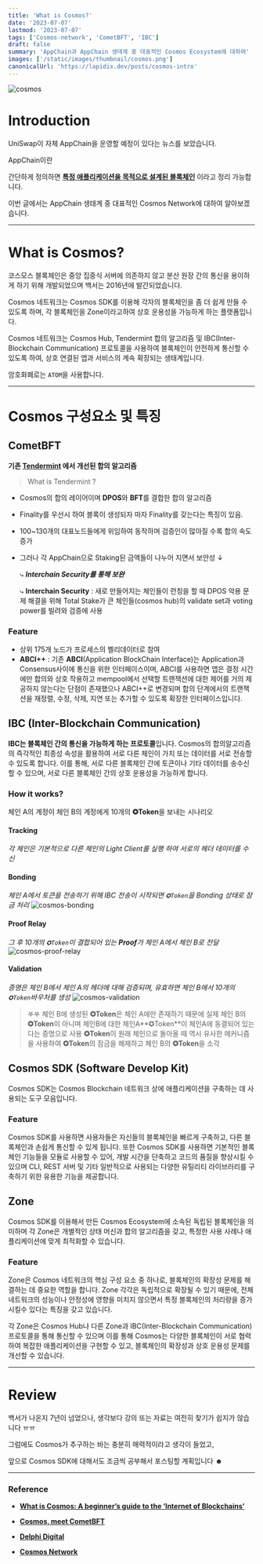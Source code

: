 ```yaml
---
title: 'What is Cosmos?'
date: '2023-07-07'
lastmod: '2023-07-07'
tags: ['Cosmos-network', 'CometBFT', 'IBC']
draft: false
summary: 'AppChain과 AppChain 생태계 중 대표적인 Cosmos Ecosystem에 대하여'
images: ['/static/images/thumbnail/cosmos.png']
canonicalUrl: 'https://lapidix.dev/posts/cosmos-intro'
---
```


![cosmos](/static/images/thumbnail/cosmos.png)

# Introduction

UniSwap이 자체 AppChain을 운영할 예정이 있다는 뉴스를 보았습니다.

AppChain이란

간단하게 정의하면 <u>**특정 애플리케이션을 목적으로 설계된 블록체인**</u> 이라고 정리 가능합니다.

이번 글에서는 AppChain 생태계 중 대표적인 Cosmos Network에 대하여 알아보겠습니다.

---

# What is Cosmos?

코스모스 블록체인은 중앙 집중식 서버에 의존하지 않고 분산 원장 간의 통신을 용이하게 하기 위해 개발되었으며 백서는 2016년에 발간되었습니다.

Cosmos 네트워크는 Cosmos SDK를 이용해 각자의 블록체인을 좀 더 쉽게 만들 수 있도록 하며, 각 블록체인을 Zone이라고하여 상호 운용성을 가능하게 하는 플랫폼입니다.

Cosmos 네트워크는 Cosmos Hub, Tendermint 합의 알고리즘 및 IBC(Inter-Blockchain Communication) 프로토콜을 사용하여 블록체인이 안전하게 통신할 수 있도록 하여, 상호 연결된 앱과 서비스의 계속 확장되는 생태계입니다.

암호화폐로는 `ATOM`을 사용합니다.

---

# Cosmos 구성요소 및 특징

## CometBFT

**기존 <u>Tendermint</u> 에서 개선된 합의 알고리즘**

> What is Tendermint ?

- Cosmos의 합의 레이어이며 **DPOS**와 **BFT**를 결합한 합의 알고리즘
- Finality를 우선시 하여 블록이 생성되자 마자 Finality를 갖는다는 특징이 있음.
- 100~130개의 대표노드들에게 위임하여 동작하며 검증인이 많아질 수록 합의 속도 증가
- 그러나 각 AppChain으로 Staking된 금액들이 나누어 지면서 보안성 ↓

  ⤷ **_Interchain Security를 통해 보완_**

  ⤷ **Interchain Security** : 새로 만들어지는 체인들이 런칭을 할 때 DPOS 악용 문제 해결을 위해 Total Stake가 큰 체인들(cosmos hub)의 validate set과 voting power를 빌려와 검증에 사용

### Feature

- 상위 175개 노드가 프로세스의 벨리데이터로 참여
- **ABCI++** : 기존 **ABCI**(Application BlockChain Interface)는 Application과 Consensus사이에 통신을 위한 인터페이스이며, ABCI를 사용하면 앱은 결정 시간에만 합의와 상호 작용하고 mempool에서 선택할 트랜잭션에 대한 제어를 거의 제공하지 않는다는 단점이 존재했으나 ABCI++로 변경되며 합의 단계에서의 트랜잭션을 재정렬, 수정, 삭제, 지연 또는 추가할 수 있도록 확장한 인터페이스입니다.

## IBC (Inter-Blockchain Communication)

**IBC는 블록체인 간의 통신을 가능하게 하는 프로토콜**입니다.
Cosmos의 합의알고리즘의 즉각적인 최종성 속성을 활용하여 서로 다른 체인이 가치 또는 데이터를 서로 전송할 수 있도록 합니다.
이를 통해, 서로 다른 블록체인 간에 토큰이나 기타 데이터를 송수신할 수 있으며, 서로 다른 블록체인 간의 상호 운용성을 가능하게 합니다.

### How it works?

체인 A의 계정이 체인 B의 계정에게 10개의 **✪Token**을 보내는 시나리오

#### Tracking

_각 체인은 기본적으로 다른 체인의 Light Client를 실행 하여 서로의 헤더 데이터를 수신_

#### Bonding

_체인 A에서 토큰을 전송하기 위해 IBC 전송이 시작되면 `✪Token`을 Bonding 상태로 잠금 처리_ ![cosmos-bonding](https://v1.cosmos.network/images/intro/05-ibc-01.svg)

#### Proof Relay

_그 후 10개의 `✪Token`이 결합되어 있는 **Proof**가 체인 A에서 체인 B로 전달_ ![cosmos-proof-relay](https://v1.cosmos.network/images/intro/05-ibc-02.svg)

#### Validation

_증명은 체인 B에서 체인 A의 헤더에 대해 검증되며, 유효하면 체인 B에서 10개의 `✪Token`바우처를 생성_ ![cosmos-validation](https://v1.cosmos.network/images/intro/05-ibc-04.svg)

> 𖤐𖤐 체인 B에 생성된 **✪Token**은 체인 A에만 존재하기 때문에 실제 체인 B의 **✪Token**이 아니며 체인B에 대한 체인A**✪Token**이 체인A에 동결되어 있는다는 증명으로 사용
> **✪Token**이 원래 체인으로 돌아올 때 역시 유사한 메커니즘을 사용하여 **✪Token**의 잠금을 해제하고 체인 B의 **✪Token**을 소각

## Cosmos SDK (Software Develop Kit)

Cosmos SDK는 Cosmos Blockchain 네트워크 상에 애플리케이션을 구축하는 데 사용되는 도구 모음입니다.

### Feature

Cosmos SDK를 사용하면 사용자들은 자신들의 블록체인을 빠르게 구축하고, 다른 블록체인과 손쉽게 통신할 수 있게 됩니다. 또한 Cosmos SDK를 사용하면 기본적인 블록체인 기능들을 모듈로 사용할 수 있어, 개발 시간을 단축하고 코드의 품질을 향상시킬 수 있으며 CLI, REST 서버 및 기타 일반적으로 사용되는 다양한 유틸리티 라이브러리를 구축하기 위한 유용한 기능을 제공합니다.

## Zone

Cosmos SDK를 이용해서 만든 Cosmos Ecosystem에 소속된 독립된 블록체인을 의미하며 각 Zone은 개별적인 상태 머신과 합의 알고리즘을 갖고, 특정한 사용 사례나 애플리케이션에 맞게 최적화할 수 있습니다.

### Feature

Zone은 Cosmos 네트워크의 핵심 구성 요소 중 하나로, 블록체인의 확장성 문제를 해결하는 데 중요한 역할을 합니다. Zone 각각은 독립적으로 확장될 수 있기 때문에, 전체 네트워크의 성능이나 안정성에 영향을 미치지 않으면서 특정 블록체인의 처리량을 증가시킬수 있다는 특징을 갖고 있습니다.

각 Zone은 Cosmos Hub나 다른 Zone과 IBC(Inter-Blockchain Communication) 프로토콜을 통해 통신할 수 있으며 이를 통해 Cosmos는 다양한 블록체인이 서로 협력하여 복잡한 애플리케이션을 구현할 수 있고, 블록체인의 확장성과 상호 운용성 문제를 개선할 수 있습니다.

---

# Review

백서가 나온지 7년이 넘었으나, 생각보다 강의 또는 자료는 여전히 찾기가 쉽지가 않습니다 ㅠㅠ

그럼에도 Cosmos가 추구하는 바는 충분히 매력적이라고 생각이 들었고,

앞으로 Cosmos SDK에 대해서도 조금씩 공부해서 포스팅할 계획입니다 ☻

---

### Reference

- **[What is Cosmos: A beginner’s guide to the ‘Internet of Blockchains’](<https://cointelegraph.com/learn/what-is-cosmos-a-beginners-guide-to-the-internet-of-blockchains#:~:text=Cosmos%20(ATOM)%20is%20the%20cryptocurrency,and%20interoperate%20between%20one%20another>)**

- **[Cosmos, meet CometBFT](https://medium.com/the-interchain-foundation/cosmos-meet-cometbft-d89f5dce60dd)**

- **[Delphi Digital](https://members.delphidigital.io/learn/abci)**

- **[Cosmos Network](https://v1.cosmos.network/intro)**
